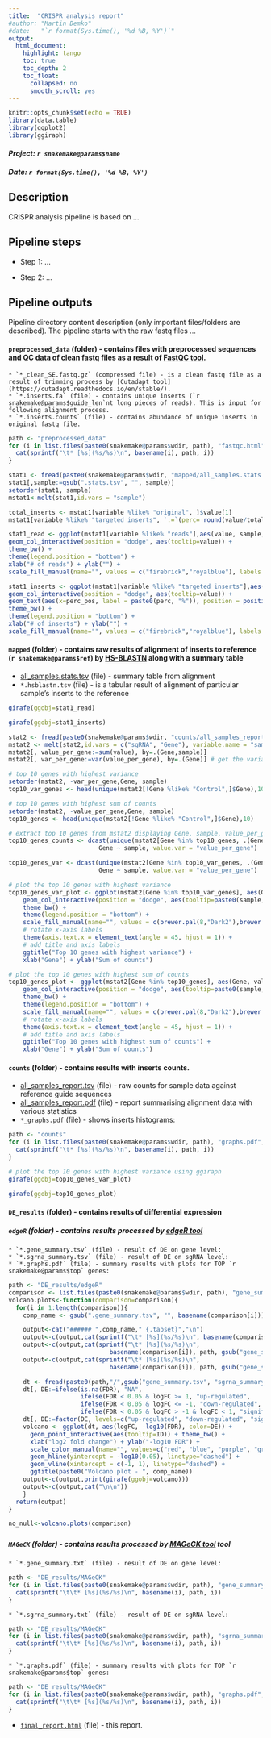 ```yaml
---
title:  "CRISPR analysis report"
#author: "Martin Demko"
#date:   "`r format(Sys.time(), '%d %B, %Y')`"
output:
  html_document:
    highlight: tango
    toc: true
    toc_depth: 2
    toc_float: 
      collapsed: no
      smooth_scroll: yes
---
```



```r
knitr::opts_chunk$set(echo = TRUE)
library(data.table)
library(ggplot2)
library(ggiraph)
```

#### *Project: `r snakemake@params$name`*
#### *Date: `r format(Sys.time(), '%d %B, %Y')`*

<!--
A Way how to use config in Rmd file (assuming we have cfg in params in snakemake rule):
`r rjson::fromJSON(snakemake@params$cfg)$macs_padj_filter[1]`
-->

## Description

CRISPR analysis pipeline is based on ...

## Pipeline steps

* Step 1: ...

* Step 2: ...

## Pipeline outputs

Pipeline directory content description (only important files/folders are described). The pipeline starts with the raw fastq files ...

#### `preprocessed_data` (folder) - contains files with preprocessed sequences and QC data of clean fastq files as a result of [FastQC tool](https://www.bioinformatics.babraham.ac.uk/projects/fastqc/).
    * `*_clean_SE.fastq.gz` (compressed file) - is a clean fastq file as a result of trimming process by [Cutadapt tool](https://cutadapt.readthedocs.io/en/stable/).
    * `*.inserts.fa` (file) - contains unique inserts (`r snakemake@params$guide_len`nt long pieces of reads). This is input for following alignment process.
    * `*.inserts.counts` (file) - contains abundance of unique inserts in original fastq file.

```r
path <- "preprocessed_data"
for (i in list.files(paste0(snakemake@params$wdir, path), "fastqc.html")){
  cat(sprintf("\t* [%s](%s/%s)\n", basename(i), path, i))
}
```

```r
stat1 <- fread(paste0(snakemake@params$wdir, "mapped/all_samples.stats.tsv"))
stat1[,sample:=gsub(".stats.tsv", "", sample)]
setorder(stat1, sample)
mstat1<-melt(stat1,id.vars = "sample")

total_inserts <- mstat1[variable %like% "original", ]$value[1]
mstat1[variable %like% "targeted inserts", `:=`(perc= round(value/total_inserts*100,2), perc_pos=value/2)]

stat1_read <- ggplot(mstat1[variable %like% "reads"],aes(value, sample, fill=variable)) +
geom_col_interactive(position = "dodge", aes(tooltip=value)) +
theme_bw() +
theme(legend.position = "bottom") +
xlab("# of reads") + ylab("") +
scale_fill_manual(name="", values = c("firebrick","royalblue"), labels = c("mapped","unmapped"))

stat1_inserts <- ggplot(mstat1[variable %like% "targeted inserts"],aes(value, sample, fill=variable)) +
geom_col_interactive(position = "dodge", aes(tooltip=value)) +
geom_text(aes(x=perc_pos, label = paste0(perc, "%")), position = position_dodge(width = 1), hjust = -0.1) +
theme_bw() +
theme(legend.position = "bottom") +
xlab("# of inserts") + ylab("") +
scale_fill_manual(name="", values = c("firebrick","royalblue"), labels = c("targeted","not targeted"))

```

#### `mapped` (folder) - contains raw results of alignment of inserts to reference (`r snakemake@params$ref`) by [HS-BLASTN](https://github.com/chenying2016/queries/tree/master/hs-blastn-src) along with a summary table
  * [all_samples.stats.tsv](./mapped/all_samples.stats.tsv) (file) - summary table from alignment
  * `*.hsblastn.tsv` (file) - is a tabular result of alignment of particular sample's inserts to the reference

```r
girafe(ggobj=stat1_read)
```

```r
girafe(ggobj=stat1_inserts)
```

<!--
```r
path = "mapped"
for (i in list.files(paste0(snakemake@params$wdir, path), "hsblastn.tsv", recursive=T)){
  cat(sprintf("\t* [%s](%s/%s)\n", basename(i), path, i))
}
```
-->

```r
stat2 <- fread(paste0(snakemake@params$wdir, "counts/all_samples_report.tsv"))
mstat2 <- melt(stat2,id.vars = c("sgRNA", "Gene"), variable.name = "sample")
mstat2[, value_per_gene:=sum(value), by=.(Gene,sample)]
mstat2[, var_per_gene:=var(value_per_gene), by=.(Gene)] # get the variance per gene

# top 10 genes with highest variance
setorder(mstat2, -var_per_gene,Gene, sample)
top10_var_genes <- head(unique(mstat2[!Gene %like% "Control",]$Gene),10)

# top 10 genes with highest sum of counts
setorder(mstat2, -value_per_gene,Gene, sample)
top10_genes <- head(unique(mstat2[!Gene %like% "Control",]$Gene),10)

# extract top 10 genes from mstat2 displaying Gene, sample, value_per_gene using dcast
top10_genes_counts <- dcast(unique(mstat2[Gene %in% top10_genes, .(Gene, sample, value_per_gene)]),
                         Gene ~ sample, value.var = "value_per_gene")

top10_genes_var <- dcast(unique(mstat2[Gene %in% top10_var_genes, .(Gene, sample, value_per_gene)]),
                         Gene ~ sample, value.var = "value_per_gene")

# plot the top 10 genes with highest variance
top10_genes_var_plot <- ggplot(mstat2[Gene %in% top10_var_genes], aes(Gene, value_per_gene, fill=sample)) +
    geom_col_interactive(position = "dodge", aes(tooltip=paste0(sample,"\n",value_per_gene))) +
    theme_bw() +
    theme(legend.position = "bottom") +
    scale_fill_manual(name="", values = c(brewer.pal(8,"Dark2"),brewer.pal(8,"Set2"),brewer.pal(8,"Pastel2"))) +
    # rotate x-axis labels
    theme(axis.text.x = element_text(angle = 45, hjust = 1)) +
    # add title and axis labels
    ggtitle("Top 10 genes with highest variance") +
    xlab("Gene") + ylab("Sum of counts")

# plot the top 10 genes with highest sum of counts
top10_genes_plot <- ggplot(mstat2[Gene %in% top10_genes], aes(Gene, value_per_gene, fill=sample)) +
    geom_col_interactive(position = "dodge", aes(tooltip=paste0(sample,"\n",value_per_gene))) +
    theme_bw() +
    theme(legend.position = "bottom") +
    scale_fill_manual(name="", values = c(brewer.pal(8,"Dark2"),brewer.pal(8,"Set2"),brewer.pal(8,"Pastel2"))) +
    # rotate x-axis labels
    theme(axis.text.x = element_text(angle = 45, hjust = 1)) +
    # add title and axis labels
    ggtitle("Top 10 genes with highest sum of counts") +
    xlab("Gene") + ylab("Sum of counts")
```


#### `counts` (folder) - contains results with inserts counts.
  * [all_samples_report.tsv](./counts/all_samples_report.tsv) (file) - raw counts for sample data against reference guide sequences
  * [all_samples_report.pdf](./counts/all_samples_report.pdf) (file) - report summarising alignment data with various statistics
  * `*_graphs.pdf` (file) - shows inserts histograms:
```r
path <- "counts"
for (i in list.files(paste0(snakemake@params$wdir, path), "graphs.pdf", recursive=T)){
  cat(sprintf("\t* [%s](%s/%s)\n", basename(i), path, i))
}
```

```r
# plot the top 10 genes with highest variance using ggiraph
girafe(ggobj=top10_genes_var_plot)
```

```r
girafe(ggobj=top10_genes_plot)
```

#### `DE_results` (folder) - contains results of differential expression

##### `edgeR` (folder) - contains results processed by [edgeR tool](https://bioconductor.org/packages/release/bioc/html/edgeR.html)
    * `*.gene_summary.tsv` (file) - result of DE on gene level:
    * `*.sgrna_summary.tsv` (file) - result of DE on sgRNA level:
    * `*.graphs.pdf` (file) - summary results with plots for TOP `r snakemake@params$top` genes:
```r
path <- "DE_results/edgeR"
comparison <- list.files(paste0(snakemake@params$wdir, path), "gene_summary.tsv", recursive=T)
volcano.plots<-function(comparison=comparison){
  for(i in 1:length(comparison)){
    comp_name <- gsub(".gene_summary.tsv", "", basename(comparison[i]))

    output<-cat("###### ",comp_name," {.tabset}","\n")
    output<-c(output,cat(sprintf("\t* [%s](%s/%s)\n", basename(comparison[i]), path, comparison[i])))
    output<-c(output,cat(sprintf("\t* [%s](%s/%s)\n",
                            basename(comparison[i]), path, gsub("gene_summary.tsv", "sgrna_summary.tsv", comparison[i]))))
    output<-c(output,cat(sprintf("\t* [%s](%s/%s)\n",
                            basename(comparison[i]), path, gsub("gene_summary.tsv", "graphs.pdf", comparison[i]))))

    dt <- fread(paste0(path,"/",gsub("gene_summary.tsv", "sgrna_summary.tsv", comparison[i])))
    dt[, DE:=ifelse(is.na(FDR), "NA",
                    ifelse(FDR < 0.05 & logFC >= 1, "up-regulated",
                    ifelse(FDR < 0.05 & logFC <= -1, "down-regulated",
                    ifelse(FDR < 0.05 & logFC > -1 & logFC < 1, "significant", "not significant"))))]
    dt[, DE:=factor(DE, levels=c("up-regulated", "down-regulated", "significant", "not significant", "NA"))]
    volcano <- ggplot(dt, aes(logFC, -log10(FDR), color=DE)) +
      geom_point_interactive(aes(tooltip=ID)) + theme_bw() +
      xlab("log2 fold change") + ylab("-log10 FDR") +
      scale_color_manual(name="", values=c("red", "blue", "purple", "grey", "black")) +
      geom_hline(yintercept = -log10(0.05), linetype="dashed") +
      geom_vline(xintercept = c(-1, 1), linetype="dashed") +
      ggtitle(paste0("Volcano plot - ", comp_name))
    output<-c(output,print(girafe(ggobj=volcano)))
    output<-c(output,cat("\n\n"))
    }
  return(output)
}

no_null<-volcano.plots(comparison)

```

##### {-}


##### `MAGeCK` (folder) - contains results processed by [MAGeCK tool](https://bioconductor.org/packages/release/bioc/html/edgeR.html) tool
    * `*.gene_summary.txt` (file) - result of DE on gene level:
```r
path <- "DE_results/MAGeCK"
for (i in list.files(paste0(snakemake@params$wdir, path), "gene_summary.tsv", recursive=T)){
  cat(sprintf("\t\t* [%s](%s/%s)\n", basename(i), path, i))
}
```
    * `*.sgrna_summary.txt` (file) - result of DE on sgRNA level:
```r
path <- "DE_results/MAGeCK"
for (i in list.files(paste0(snakemake@params$wdir, path), "sgrna_summary.tsv", recursive=T)){
  cat(sprintf("\t\t* [%s](%s/%s)\n", basename(i), path, i))
}
```
    * `*.graphs.pdf` (file) - summary results with plots for TOP `r snakemake@params$top` genes:
```r
path <- "DE_results/MAGeCK"
for (i in list.files(paste0(snakemake@params$wdir, path), "graphs.pdf", recursive=T)){
  cat(sprintf("\t\t* [%s](%s/%s)\n", basename(i), path, i))
}
```

* [`final_report.html`](./final_report.html) (file) - this report.
